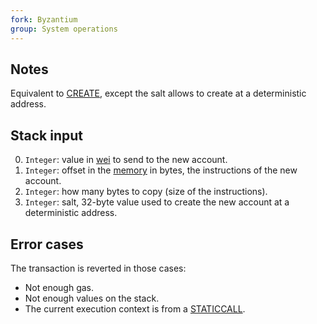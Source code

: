 ```yaml
---
fork: Byzantium
group: System operations
---
```


## Notes

Equivalent to [CREATE](/#F0), except the salt allows to create at a deterministic address.

## Stack input

0. `Integer`: value in [wei](https://www.investopedia.com/terms/w/wei.asp) to send to the new account.
1. `Integer`: offset in the [memory](/about) in bytes, the instructions of the new account.
2. `Integer`: how many bytes to copy (size of the instructions).
3. `Integer`: salt, 32-byte value used to create the new account at a deterministic address.

## Error cases

The transaction is reverted in those cases:
- Not enough gas.
- Not enough values on the stack.
- The current execution context is from a [STATICCALL](/#FA).
